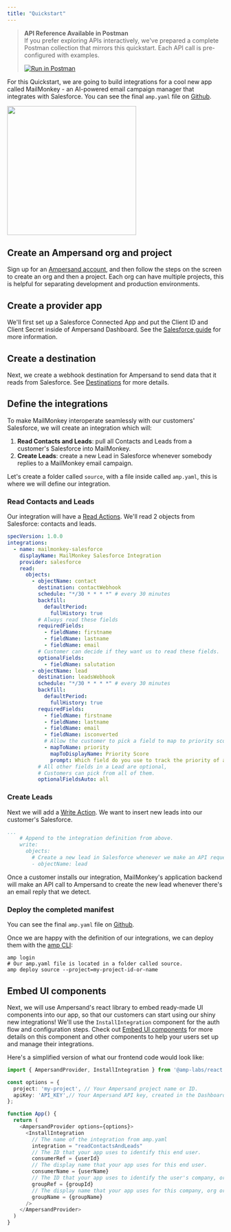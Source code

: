 ```yaml
---
title: "Quickstart"
---
```


> **API Reference Available in Postman**  
> If you prefer exploring APIs interactively, we've prepared a complete Postman collection that mirrors this quickstart. Each API call is pre-configured with examples.
> 
> <a href="https://app.getpostman.com/run-collection/45644907-32bc6952-6972-4ab4-b471-806f37ff67d3">
>   <img src="https://run.pstmn.io/button.svg#noZoom" alt="Run in Postman" />
> </a>

For this Quickstart, we are going to build integrations for a cool new app called MailMonkey - an AI-powered email campaign manager that integrates with Salesforce. You can see the final `amp.yaml` file on [Github](https://github.com/amp-labs/samples/blob/main/salesforce/amp.yaml).

<img width="300" src="/images/28feb09-Group_2987.png" />

## Create an Ampersand org and project

Sign up for an [Ampersand account](https://dashboard.withampersand.com/sign-up), and then follow the steps on the screen to create an org and then a project. Each org can have multiple projects, this is helpful for separating development and production environments.

## Create a provider app

We'll first set up a Salesforce Connected App and put the Client ID and Client Secret inside of Ampersand Dashboard. See the [Salesforce guide](/provider-guides/salesforce) for more information.

## Create a destination

Next, we create a webhook destination for Ampersand to send data that it reads from Salesforce. See [Destinations](destinations) for more details.

## Define the integrations

To make MailMonkey interoperate seamlessly with our customers' Salesforce, we will create an integration which will:

1. **Read Contacts and Leads**: pull all Contacts and Leads from a customer's Salesforce into MailMonkey.
2. **Create Leads**: create a new Lead in Salesforce whenever somebody replies to a MailMonkey email campaign.

Let's create a folder called `source`, with a file inside called `amp.yaml`, this is where we will define our integration.

### Read Contacts and Leads

Our integration will have a [Read Actions](/read-actions). We'll read 2 objects from Salesforce: contacts and leads.

```YAML YAML
specVersion: 1.0.0
integrations:
  - name: mailmonkey-salesforce
    displayName: MailMonkey Salesforce Integration
    provider: salesforce
    read:
      objects:
        - objectName: contact
          destination: contactWebhook
          schedule: "*/30 * * * *" # every 30 minutes
          backfill:
            defaultPeriod:
              fullHistory: true
          # Always read these fields
          requiredFields:
            - fieldName: firstname
            - fieldName: lastname
            - fieldName: email
          # Customer can decide if they want us to read these fields.
          optionalFields:
            - fieldName: salutation
        - objectName: lead
          destination: leadsWebhook
          schedule: "*/30 * * * *" # every 30 minutes
          backfill:
            defaultPeriod:
              fullHistory: true
          requiredFields:
            - fieldName: firstname
            - fieldName: lastname
            - fieldName: email
            - fieldName: isconverted
            # Allow the customer to pick a field to map to priority score
            - mapToName: priority
              mapToDisplayName: Priority Score
              prompt: Which field do you use to track the priority of a lead?
          # All other fields in a Lead are optional,
          # Customers can pick from all of them.
          optionalFieldsAuto: all
```

### Create Leads

Next we will add a [Write Action](/write-actions). We want to insert new leads into our customer's Salesforce.


```YAML YAML
...
    # Append to the integration definition from above.
    write:
      objects:
        # Create a new lead in Salesforce whenever we make an API request.
        - objectName: lead
```

Once a customer installs our integration, MailMonkey's application backend will make an API call to Ampersand to create the new lead whenever there's an email reply that we detect.

### Deploy the completed manifest

You can see the final `amp.yaml` file on [Github](https://github.com/amp-labs/samples/blob/main/salesforce/amp.yaml). 

Once we are happy with the definition of our integrations, we can deploy them with the [amp CLI](/cli/overview):

```
amp login
# Our amp.yaml file is located in a folder called source.
amp deploy source --project=my-project-id-or-name
```

## Embed UI components

Next, we will use Ampersand's react library to embed ready-made UI components into our app, so that our customers can start using our shiny new integrations! We'll use the `InstallIntegration` component for the auth flow and configuration steps. Check out [Embed UI components](/embeddable-ui-components) for more details on this component and other components to help your users set up and manage their integrations. 

Here's a simplified version of what our frontend code would look like:

```TypeScript TypeScript
import { AmpersandProvider, InstallIntegration } from '@amp-labs/react';

const options = {
  project: 'my-project', // Your Ampersand project name or ID.
  apiKey: 'API_KEY',// Your Ampersand API key, created in the Dashboard.
};

function App() {
  return (
    <AmpersandProvider options={options}>
      <InstallIntegration 
        // The name of the integration from amp.yaml
        integration = "readContactsAndLeads"
        // The ID that your app uses to identify this end user.
        consumerRef = {userId}
        // The display name that your app uses for this end user.
        consumerName = {userName}
        // The ID that your app uses to identify the user's company, org, or team.
        groupRef = {groupId}
        // The display name that your app uses for this company, org or team.
        groupName = {groupName}
      />
    </AmpersandProvider>
  )
}
```
